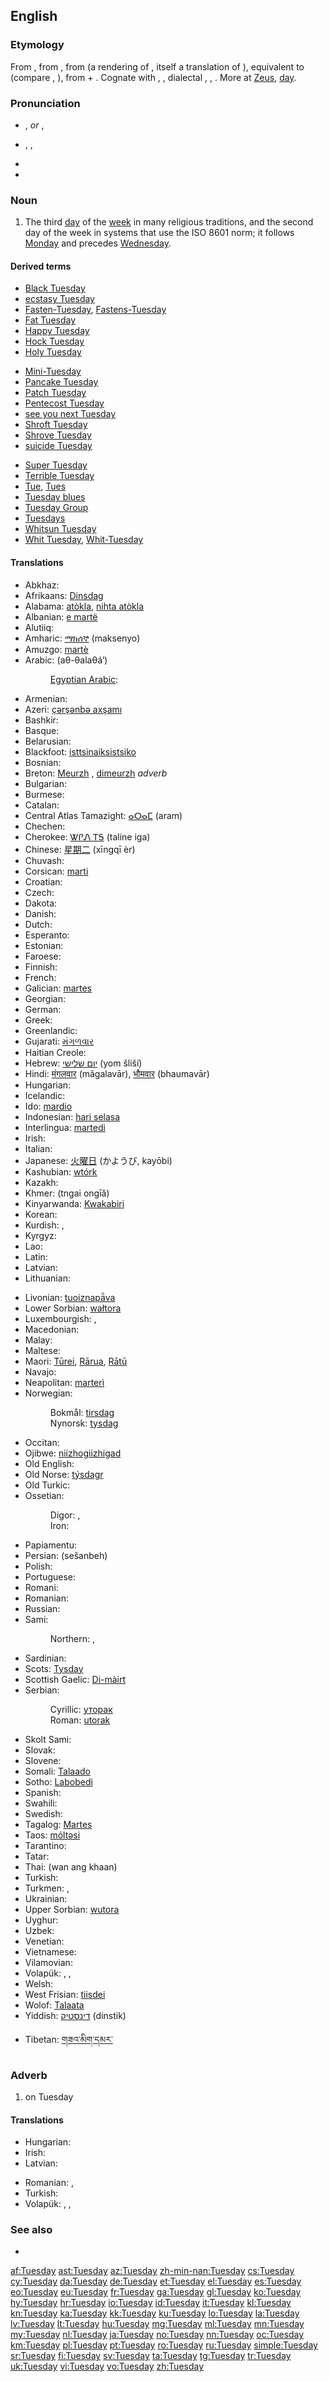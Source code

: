 {{wikipedia|dab=tuesday (disambiguation)|tuesday}}
{{wikipedia|Week-day names}}
==English==

===Etymology===
From {{etyl|enm}} {{term|Tewesday|lang=enm}}, from {{etyl|ang}} {{term|Tiwesdæg|Tīwesdæġ|Tuesday|lang=ang}}, from {{proto|Germanic|Tīwas dagaz|Tuesday|lit=Tiw's Day|lang=en}} (a rendering of {{etyl|la|-}} {{term|dies Martis|lang=la}}, itself a translation of {{etyl|grc|-}} {{term|||tr=Areos hemera|lang=grc}}), equivalent to {{proto|Germanic|Tīwaz|god of war and heroic glory|lang=en}} (compare {{etyl|non|-}} {{term|Tyr|lang=non}}, {{etyl|goh|-}} {{term|Ziu|lang=goh}}), from {{proto|Indo-European|dyewós|god|lang=en}} + {{proto|Germanic|dagaz|day|lang=ang}}. Cognate with {{etyl|sco|-}} {{term|Tysday||Tuesday|lang=sco}}, {{etyl|fy|-}} {{term|tiisdei||Tuesday|lang=fy}}, {{etyl|de|-}} dialectal {{term|Ziestag||Tuesday|lang=de}}, {{etyl|da|-}} {{term|tirsdag||Tuesday|lang=da}}, {{etyl|sv|-}} {{term|tisdag||Tuesday|lang=sv}}. More at [[Zeus]], [[day]].

===Pronunciation===
* {{a|RP}} {{IPA|/ˈtjuːzdeɪ/}}, {{SAMPA|/"tju:zdeI/}} ''or'' {{IPA|/ˈtjuːzdɪ/}}, {{SAMPA|/"tju:zdI/}}
* {{a|US}} {{enPR|to͞ozʹdā}}, {{IPA|/ˈtuːzdeɪ/}}, {{SAMPA|/"tu:zdeI/}}
* {{audio|en-us-Tuesday.ogg|Audio (US)}}
* {{audio|En-uk-Tuesday.ogg|Audio (UK)}}

===Noun===
{{en-noun}}

# The third [[day]] of the [[week]] in many religious traditions, and the second day of the week in systems that use the ISO 8601 norm; it follows [[Monday]] and precedes [[Wednesday]].
<!--this is probably just an attributive use of the noun: #An appointment, person, or feeling associated with this day of the week.-->

====Derived terms====
{{top3}}
* [[Black Tuesday]]
* [[ecstasy Tuesday]]
* [[Fasten-Tuesday]], [[Fastens-Tuesday]]
* [[Fat Tuesday]]
* [[Happy Tuesday]]
* [[Hock Tuesday]]
* [[Holy Tuesday]]
{{mid3}}
* [[Mini-Tuesday]]
* [[Pancake Tuesday]]
* [[Patch Tuesday]]
* [[Pentecost Tuesday]]
* [[see you next Tuesday]]<!--UK slang-->
* [[Shroft Tuesday]]
* [[Shrove Tuesday]]
* [[suicide Tuesday]]
{{mid3}}
* [[Super Tuesday]]
* [[w:Terrible Tuesday|Terrible Tuesday]]
* [[Tue]], [[Tues]]<!--abbreviation-->
* [[Tuesday blues]]
* [[Tuesday Group]]
* [[Tuesdays]]<!--adverb-->
* [[Whitsun Tuesday]]
* [[Whit Tuesday]], [[Whit-Tuesday]]
{{bottom}}

====Translations====
{{trans-top|day of the week}}
* Abkhaz: {{Cyrl|[[аҩаш]]}} {{IPAchar|(aɥaš)}}
* Afrikaans: [[Dinsdag]]
* Alabama: [[atòkla]], [[nihta atòkla]]
* Albanian: [[e martë]]
* Alutiiq: {{tø|ems|Aipiin}}
* Amharic: [[ማክሰኞ]] (maksenyo)
* Amuzgo: [[martè]]
* Arabic: {{Arab|[[الثلاثاء]]}} (aθ-θalaθá’)
*: [[Egyptian Arabic]]: {{tø|arz|التلات|m|tr=etalaat|sc=Arab}}
* Armenian: {{t+|hy|երեքշաբթի|tr=erek'šabt'i}}
* Azeri: [[çərşənbə axşamı]]
* Bashkir: {{tø|ba|Шишәмбе|tr=şişembi|sc=Cyrl}}
* Basque: {{t+|eu|astearte|xs=Basque}}
* Belarusian: {{t-|be|аўторак|m|xs=Belarusian}}
* Blackfoot: [[isttsinaiksistsiko]]
* Bosnian: {{t+|bs|utorak|m}}
* Breton: [[Meurzh]] {{m}}, [[dimeurzh]] ''adverb''
* Bulgarian: {{t+|bg|вторник|m|tr=vtornik}}
* Burmese: {{t-|my|အင်္ဂါ|tr=in-ga|sc=Mymr|xs=Burmese}}
* Catalan: {{t|ca|dimarts|m}}
* Central Atlas Tamazight: [[ⴰⵔⴰⵎ]] (aram)
* Chechen: {{tø|ce|шинара|tr=šinara}}
* Cherokee: [[ᏔᎵᏁ ᎢᎦ]] (taline iga)
* Chinese: [[星期二]] (xīngqī èr)
* Chuvash: {{tø|cv|ытларикун|tr=ytlarikun|sc=Cyrl}}
* Corsican: [[marti]]
* Croatian: {{t+|hr|utorak|m}}
* Czech: {{t+|cs|úterý|n}}
* Dakota: {{tø|dak|Aŋpetuinoŋpa}}
* Danish: {{t+|da|tirsdag}}
* Dutch: {{t+|nl|dinsdag|m}}
* Esperanto: {{t+|eo|mardo|xs=Esperanto}}
* Estonian: {{t+|et|teisipäev}}
* Faroese: {{t+|fo|týsdagur|m|xs=Faroese}}
* Finnish: {{t+|fi|tiistai}}
* French: {{t+|fr|mardi|m}}
* Galician: [[martes]]
* Georgian: {{t-|ka|სამშაბათი|tr=samšabati|sc=Geor|xs=Georgian}}
* German: {{t|de|Dienstag|m}}
* Greek: {{t+|el|Τρίτη|f|tr=Tríti}}
* Greenlandic: {{t+|kl|Marlunngorneq|xs=Greenlandic}}
* Gujarati: [[મંગળવાર]] {{unicode|(mãgaḷavār)}}
* Haitian Creole: {{tø|ht|madi}}
* Hebrew: [[יום שלישי]] (yom šliší)
* Hindi: [[मंगलवार]] (mãgalavār), [[भौमवार]] (bhaumavār)
* Hungarian: {{t+|hu|kedd}}
* Icelandic: {{t+|is|þriðjudagur|m}}
* Ido: [[mardio]]
* Indonesian: [[hari selasa]]
* Interlingua: [[martedi]]
* Irish: {{t+|ga|Máirt|f|xs=Irish}}
* Italian: {{t+|it|martedì|m}}
* Japanese: [[火曜日]] (かようび, kayōbi)
* Kashubian: [[wtórk]] {{m}}
* Kazakh: {{t+|kk|сейсенбі|sc=Cyrl|xs=Kazakh}}
* Khmer: {{Khmr|[[ថ្ងៃអង្គារ]]}} (tngai ongīă)
* Kinyarwanda: [[Kwakabiri]]
* Korean: {{t+|ko|화요일|tr=hwayoil|sc=Kore}}
* Kurdish: {{t-|ku|سێشه‌م|sc=ku-Arab}}, {{t+|ku|سێشه‌مه‌|sc=ku-Arab}}
* Kyrgyz: {{t|ky|Шейшемби|tr=şeyşembi|sc=Cyrl}}
* Lao: {{t+|lo|ວັນອັງຄານ|tr=wan-'ang-khaan|sc=Laoo|xs=Lao}}
* Latin: {{t+|la|dies Martis}}
* Latvian: {{t+|lv|otrdiena|xs=Latvian}}
* Lithuanian: {{t+|lt|antradienis|m|xs=Lithuanian}}
{{trans-mid}}
* Livonian: [[tuoiznapǟva]]
* Lower Sorbian: [[wałtora]] {{f}}
* Luxembourgish: {{t|lb|Dënschden|m}}, {{t|lb|Dënschdeg|m}}
* Macedonian: {{t+|mk|вторник|m|tr=vtórnik}}
* Malay: {{t+|ms|Selasa|xs=Malay}}
* Maltese: {{t-|mt|it-Tlieta|xs=Maltese}}
* Maori: [[Tūrei]], [[Rārua]], [[Rātū]]
* Navajo: {{tø|nv|Naakijį́ Ndaʼanish}}
* Neapolitan: [[marterì]]
* Norwegian:
*: Bokmål: [[tirsdag]]
*: Nynorsk: [[tysdag]]
* Occitan: {{t+|oc|dimars|xs=Occitan}}
* Ojibwe: [[niizhogiizhigad]]
* Old English: {{t-|ang|Tiwesdæg|alt=Tīwesdæg|xs=Old English}}
* Old Norse: [[týsdagr]] {{m}}
* Old Turkic: {{tø|otk|üçünç}}
* Ossetian:
*: Digor: {{tø|os|косгифиццагбон|tr=kosgificcagbon|sc=Cyrl|xs=Ossetian}}, {{tø|os|геуæргибон|tr=geuærgibon|sc=Cyrl|xs=Ossetian}}
*: Iron: {{tø|os|дыццæг|tr=dyccæg|sc=Cyrl|xs=Ossetian}}
* Papiamentu: {{tø|pap|diamars}}
* Persian: {{fa-Arab|[[سه‌شنبه]]}} (sešanbeh)
* Polish: {{t+|pl|wtorek}}
* Portuguese: {{t+|pt|terça-feira|f}}
* Romani: {{tø|rom|marci}}
* Romanian: {{t+|ro|marți|f}}
* Russian: {{t+|ru|вторник|m|tr=vtórnik}}
* Sami:
*: Northern: {{tø|se|disdat}}, {{tø|se|maŋŋebárga}}
* Sardinian: {{tø|sc|martis|xs=Sardinian}}
* Scots: [[Tysday]]
* Scottish Gaelic: [[Di-màirt]] {{m}}
* Serbian:
*: Cyrillic: [[уторак#Serbian|уторак]] {{m}}
*: Roman: [[utorak#Serbian|utorak]] {{m}}
* Skolt Sami: {{tø|sms|mââibargg}}
* Slovak: {{t+|sk|utorok|m}}
* Slovene: {{t+|sl|torek|m}}
* Somali: [[Talaado]]
* Sotho: [[Labobedi]]
* Spanish: {{t+|es|martes|m}}
* Swahili: {{t-|sw|jumaane|xs=Swahili}}
* Swedish: {{t+|sv|tisdag|c}}
* Tagalog: [[Martes]]
* Taos: [[móltəsi]]
* Tarantino: {{tø|roa-tar|martedìe}}
* Tatar: {{t+|tt|сишәмбе|sc=Cyrl|xs=Tatar}}
* Thai: {{Thai|[[วันอังคาร]]}} (wan ang khaan)
* Turkish: {{t+|tr|salı}}
* Turkmen: {{t|tk|sişenbe}}, {{t|tk|ýaşgün}}
* Ukrainian: {{t+|uk|вівторок|tr=vivtorok|xs=Ukrainian}}
* Upper Sorbian: [[wutora]] {{f}}
* Uyghur: {{t|ug|سەيشەنبە|sc=ug-Arab}}
* Uzbek: {{t|uz|seshanba}}
* Venetian: {{tø|vec|marti|m}}
* Vietnamese: {{t+|vi|thứ ba|xs=Vietnamese}}
* Vilamovian: {{tø|wym|dynstaog}}
* Volapük: {{t|vo|tudel}}, {{t|vo|kilüdel}}, {{t|vo|tusdel}}
* Welsh: {{t+|cy|dydd Mawrth|m|xs=Welsh}}
* West Frisian: [[tiisdei]]
* Wolof: [[Talaata]]
* Yiddish: [[דינסטיק]] (dinstik)
{{trans-bottom}}

{{trans-top|Translations to check}}
* Tibetan: [[གཟའ་མིག་དམར་]]
{{trans-mid}}
{{trans-bottom}}

===Adverb===
{{en-adv|-}}

# on Tuesday

====Translations====
{{trans-top|on Tuesday}}
* Hungarian: {{t|hu|kedden}}
* Irish: {{t+|ga|Dé Máirt|xs=Irish}}
* Latvian: {{t|lv|otrdien}}
{{trans-mid}}
* Romanian: {{t|ro|marți}}, {{t|ro|marțea}}
* Turkish: {{t|tr|salı}}
* Volapük: {{t|vo|tudelo}}, {{t|vo|kilüdelo}}, {{t|vo|tusdelo}}
{{trans-bottom}}

===See also===
* {{list|en|days of the week}}

[[af:Tuesday]]
[[ast:Tuesday]]
[[az:Tuesday]]
[[zh-min-nan:Tuesday]]
[[cs:Tuesday]]
[[cy:Tuesday]]
[[da:Tuesday]]
[[de:Tuesday]]
[[et:Tuesday]]
[[el:Tuesday]]
[[es:Tuesday]]
[[eo:Tuesday]]
[[eu:Tuesday]]
[[fr:Tuesday]]
[[ga:Tuesday]]
[[gl:Tuesday]]
[[ko:Tuesday]]
[[hy:Tuesday]]
[[hr:Tuesday]]
[[io:Tuesday]]
[[id:Tuesday]]
[[it:Tuesday]]
[[kl:Tuesday]]
[[kn:Tuesday]]
[[ka:Tuesday]]
[[kk:Tuesday]]
[[ku:Tuesday]]
[[lo:Tuesday]]
[[la:Tuesday]]
[[lv:Tuesday]]
[[lt:Tuesday]]
[[hu:Tuesday]]
[[mg:Tuesday]]
[[ml:Tuesday]]
[[mn:Tuesday]]
[[my:Tuesday]]
[[nl:Tuesday]]
[[ja:Tuesday]]
[[no:Tuesday]]
[[nn:Tuesday]]
[[oc:Tuesday]]
[[km:Tuesday]]
[[pl:Tuesday]]
[[pt:Tuesday]]
[[ro:Tuesday]]
[[ru:Tuesday]]
[[simple:Tuesday]]
[[sr:Tuesday]]
[[fi:Tuesday]]
[[sv:Tuesday]]
[[ta:Tuesday]]
[[tg:Tuesday]]
[[tr:Tuesday]]
[[uk:Tuesday]]
[[vi:Tuesday]]
[[vo:Tuesday]]
[[zh:Tuesday]]